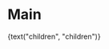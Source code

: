 
<Meta title="Partials/Main" component={Main} />

# Main

<Canvas>
  <Story name="default">
    <div style={{ outline: "1px dotted" }}>
      <Main
        margin={select("margin", {
          "": null,
          "no-margin": "no-margin",
        })}
      >
        {text("children", "children")}
      </Main>
    </div>
  </Story>
</Canvas>
